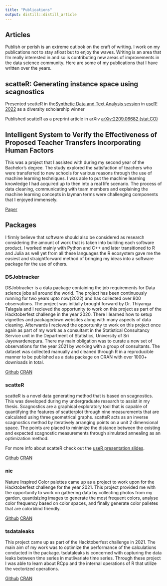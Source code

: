 ```yaml
---
title: "Publications"
output: distill::distill_article
---
```


## Articles

Publish or perish is an extreme outlook on the craft of writing. I work on my publications not to stay afloat but to enjoy the waves. Writing is an area that I'm really interested in and so is contributing new areas of improvements in the data science community. Here are some of my publications that I have written over the years.

## scatteR: Generating instance space using scagnostics

Presented scatteR in the[Synthetic Data and Text Analysis session](https://www.youtube.com/watch?v=e2bE9o9DaNE&list=PL77T87Q0eoJhayMV5-dRZHiGPqJVM1WnB&index=2&t=2564s) in [useR! 2022](https://user2022.r-project.org/program/talks/#session-36-synthetic-data-and-text-analysis) as a diversity scholarship winner

Published scatteR as a preprint article in arXiv [arXiv:2209.06682 (stat.CO)](https://doi.org/10.48550/arXiv.2209.06682_)

## Intelligent System to Verify the Effectiveness of Proposed Teacher Transfers Incorporating Human Factors

This was a project that I assisted with during my second year of the Bachelor's degree. The study explored the satisfaction of teachers who were transferred to new schools for various reasons through the use of machine learning techniques. I was able to put the machine learning knowledge I had acquired up to then into a real life scenario. The process of data cleaning, communicating with team members and explaining the machine learning concepts in layman terms were challenging components that I enjoyed immensely.

[Paper](https://ieeexplore.ieee.org/document/9754089/)

## Packages

I firmly believe that software should also be considered as research considering the amount of work that is taken into building each software product. I worked mainly with Python and C++ and later transitioned to R and Julia as well yet from all these languages the R ecosystem gave me the easiest and straightforward method of bringing my ideas into a software package for the use of others.

### DSJobtracker

DSJobtracker is a data package containing the job requirements for Data science jobs all around the world. The project has been continuously running for two years upto now(2022) and has collected over 800 observations. The project was initially brought forward by Dr. Thiyanga Talagala and I recieved the opportunity to work on this project as part of the Hacktoberfest challenge in the year 2020. There I learned how to setup vignettes and packagedown websites along with many aspects of data cleaning. Afterwards I recieved the opportunity to work on this project once again as part of my work as a consultant in the Statistical Consultancy Service unit in the Department of Statistics, University of Sri Jayewardenepura. There my main obligation was to curate a new set of observations for the year 2021 by working with a group of consultants. The dataset was collected manually and cleaned through R in a reproducible manner to be published as a data package on CRAN with over 1000+ downloads in total.

[Github](https://github.com/thiyangt/DSjobtracker)
[CRAN](https://cran.r-project.org/package=DSjobtracker)

### scatteR

scatteR is a novel data generating method that is based on scagnostics. This was developed during my undergraduate research to assist in my thesis. Scagnostics are a graphical exploratory tool that is capable of quantifying the features of scatterplot through nine measurements that are calculated using three geometrical graphs. scatteR acts as an inverse scagnostics method by iteratively arranging points on a unit 2 dimensional space. The points are placed to minimize the distance between the existing and expected scagnostic measurements through simulated annealing as an optimization method. 

For more info about scatteR check out the [useR presentation slides](https://user2022.r-project.org/program/talks/#session-36-synthetic-data-and-text-analysis).

[Github](https://github.com/janithwanni/scatteR)
[CRAN](https://cran.r-project.org/package=scatteR)

### nic

Nature Inspired Color palettes came up as a project to work upon for the Hacktoberfest challenge for the year 2021. This project provided me with the opportunity to work on gathering data by collecting photos from my garden, quantisizing images to generate the most frequent colors, analyse color frequency based on color spaces, and finally generate color palletes that are colorblind friendly.

[Github](https://github.com/thiyangt/nic)
[CRAN](https://cran.r-project.org/package=nic)

### tsdataleaks

This project came up as part of the Hacktoberfest challenge in 2021. The main aim of my work was to optimize the performance of the calculations conducted in the package. tsdataleaks is concerned with capturing the data leaks between time series in mutlivariate time series. Through these project I was able to learn about RCpp and the internal operations of R that utilize the vectorized operations.

[Github](https://github.com/thiyangt/tsdataleaks)
[CRAN](https://cran.r-project.org/package=tsdataleaks)

